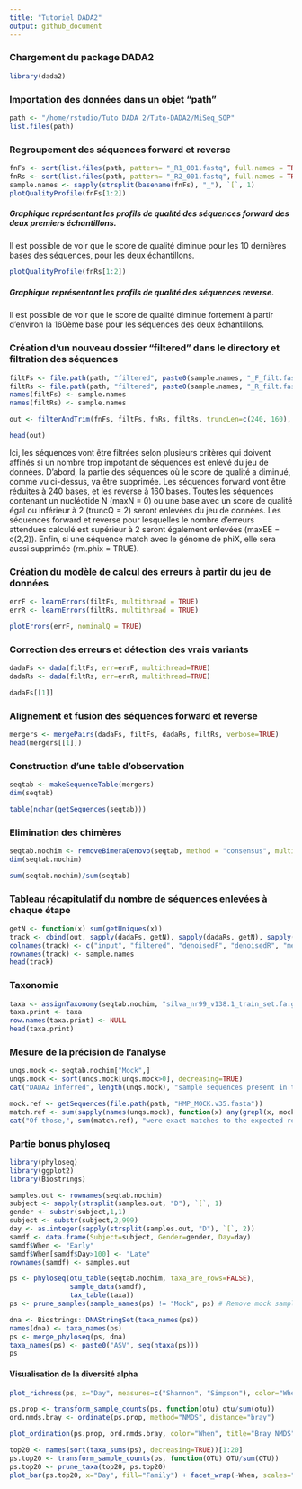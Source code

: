 ```yaml
---
title: "Tutoriel DADA2"
output: github_document
---
```


### Chargement du package DADA2

```r
library(dada2)

```

### Importation des données dans un objet "path"

```r
path <- "/home/rstudio/Tuto DADA 2/Tuto-DADA2/MiSeq_SOP"
list.files(path)
```

### Regroupement des séquences forward et reverse

```r
fnFs <- sort(list.files(path, pattern= "_R1_001.fastq", full.names = TRUE))
fnRs <- sort(list.files(path, pattern= "_R2_001.fastq", full.names = TRUE))
sample.names <- sapply(strsplit(basename(fnFs), "_"), `[`, 1)
plotQualityProfile(fnFs[1:2])
```

##### Graphique représentant les profils de qualité des séquences forward des deux premiers échantillons.

Il est possible de voir que le score de qualité diminue pour les 10 dernières bases des séquences, pour les deux échantillons. 

```r
plotQualityProfile(fnRs[1:2])
```

##### Graphique représentant les profils de qualité des séquences reverse.

Il est possible de voir que le score de qualité diminue fortement à partir d'environ la 160ème base pour les séquences des deux échantillons.

### Création d'un nouveau dossier "filtered" dans le directory et filtration des séquences

```r
filtFs <- file.path(path, "filtered", paste0(sample.names, "_F_filt.fastq.gz"))
filtRs <- file.path(path, "filtered", paste0(sample.names, "_R_filt.fastq.gz"))
names(filtFs) <- sample.names
names(filtRs) <- sample.names

out <- filterAndTrim(fnFs, filtFs, fnRs, filtRs, truncLen=c(240, 160), maxN=0, maxEE=c(2,2), truncQ=2, rm.phix=TRUE, compress = TRUE, multithread = TRUE)

head(out)
```

Ici, les séquences vont être filtrées selon plusieurs critères qui doivent affinés si un nombre trop impotant de séquences est enlevé du jeu de données. D'abord, la partie des séquences où le score de qualité a diminué, comme vu ci-dessus, va être supprimée. Les séquences forward vont être réduites à 240 bases, et les reverse à 160 bases. Toutes les séquences contenant un nucléotide N (maxN = 0) ou une base avec un score de qualité égal ou inférieur à 2 (truncQ = 2) seront enlevées du jeu de données. Les séquences forward et reverse pour lesquelles le nombre d'erreurs attendues calculé est supérieur à 2 seront également enlevées (maxEE = c(2,2)). Enfin, si une séquence match avec le génome de phiX, elle sera aussi supprimée (rm.phix = TRUE). 

### Création du modèle de calcul des erreurs à partir du jeu de données

```r
errF <- learnErrors(filtFs, multithread = TRUE)
errR <- learnErrors(filtRs, multithread = TRUE)

plotErrors(errF, nominalQ = TRUE)
```

### Correction des erreurs et détection des vrais variants

```r
dadaFs <- dada(filtFs, err=errF, multithread=TRUE)
dadaRs <- dada(filtRs, err=errR, multithread=TRUE)

dadaFs[[1]]
```

### Alignement et fusion des séquences forward et reverse

```r
mergers <- mergePairs(dadaFs, filtFs, dadaRs, filtRs, verbose=TRUE)
head(mergers[[1]])
```

### Construction d'une table d'observation

```r
seqtab <- makeSequenceTable(mergers)
dim(seqtab)
```

```r
table(nchar(getSequences(seqtab)))
```

### Elimination des chimères

```r
seqtab.nochim <- removeBimeraDenovo(seqtab, method = "consensus", multithread=TRUE, verbose=TRUE)
dim(seqtab.nochim)
```

```r
sum(seqtab.nochim)/sum(seqtab)
```

### Tableau récapitulatif du nombre de séquences enlevées à chaque étape

```r
getN <- function(x) sum(getUniques(x))
track <- cbind(out, sapply(dadaFs, getN), sapply(dadaRs, getN), sapply(mergers, getN), rowSums(seqtab.nochim))
colnames(track) <- c("input", "filtered", "denoisedF", "denoisedR", "merged", "nonchim")
rownames(track) <- sample.names
head(track)
```

### Taxonomie

```r
taxa <- assignTaxonomy(seqtab.nochim, "silva_nr99_v138.1_train_set.fa.gz", multithread=TRUE)
taxa.print <- taxa
row.names(taxa.print) <- NULL
head(taxa.print)
```

### Mesure de la précision de l'analyse

```r
unqs.mock <- seqtab.nochim["Mock",]
unqs.mock <- sort(unqs.mock[unqs.mock>0], decreasing=TRUE)
cat("DADA2 inferred", length(unqs.mock), "sample sequences present in the Mock community.\n")
```

```r
mock.ref <- getSequences(file.path(path, "HMP_MOCK.v35.fasta"))
match.ref <- sum(sapply(names(unqs.mock), function(x) any(grepl(x, mock.ref))))
cat("Of those,", sum(match.ref), "were exact matches to the expected reference sequences.\n")
```

### Partie bonus phyloseq

```r
library(phyloseq)
library(ggplot2)
library(Biostrings)
```

```r
samples.out <- rownames(seqtab.nochim)
subject <- sapply(strsplit(samples.out, "D"), `[`, 1)
gender <- substr(subject,1,1)
subject <- substr(subject,2,999)
day <- as.integer(sapply(strsplit(samples.out, "D"), `[`, 2))
samdf <- data.frame(Subject=subject, Gender=gender, Day=day)
samdf$When <- "Early"
samdf$When[samdf$Day>100] <- "Late"
rownames(samdf) <- samples.out
```

```r
ps <- phyloseq(otu_table(seqtab.nochim, taxa_are_rows=FALSE), 
               sample_data(samdf), 
               tax_table(taxa))
ps <- prune_samples(sample_names(ps) != "Mock", ps) # Remove mock sample
```

```r
dna <- Biostrings::DNAStringSet(taxa_names(ps))
names(dna) <- taxa_names(ps)
ps <- merge_phyloseq(ps, dna)
taxa_names(ps) <- paste0("ASV", seq(ntaxa(ps)))
ps
```

#### Visualisation de la diversité alpha

```r
plot_richness(ps, x="Day", measures=c("Shannon", "Simpson"), color="When")
```

```r
ps.prop <- transform_sample_counts(ps, function(otu) otu/sum(otu))
ord.nmds.bray <- ordinate(ps.prop, method="NMDS", distance="bray")
```

```r
plot_ordination(ps.prop, ord.nmds.bray, color="When", title="Bray NMDS")
```

```r
top20 <- names(sort(taxa_sums(ps), decreasing=TRUE))[1:20]
ps.top20 <- transform_sample_counts(ps, function(OTU) OTU/sum(OTU))
ps.top20 <- prune_taxa(top20, ps.top20)
plot_bar(ps.top20, x="Day", fill="Family") + facet_wrap(~When, scales="free_x")
```
